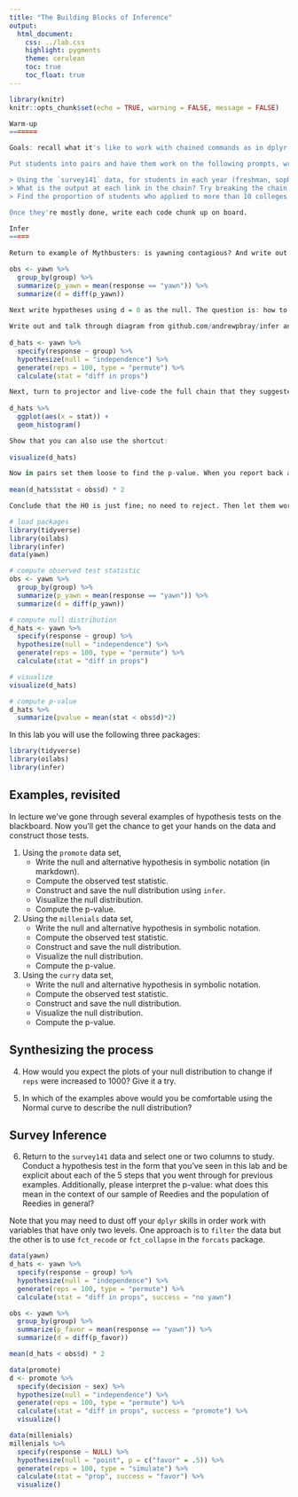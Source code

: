 ```yaml
---
title: "The Building Blocks of Inference"
output:
  html_document:
    css: ../lab.css
    highlight: pygments
    theme: cerulean
    toc: true
    toc_float: true
---
```


```r
library(knitr)
knitr::opts_chunk$set(echo = TRUE, warning = FALSE, message = FALSE)
```

```r
Warm-up
=======

Goals: recall what it's like to work with chained commands as in dplyr, queue up syntax for computing pvalues.

Put students into pairs and have them work on the following prompts, written on the board. Their work does not need to be recorded in a lab Rmd.

> Using the `survey141` data, for students in each year (freshman, sophomore, etc), form a dplyr chain that computes the proportions of students that responded that walking was their most used transportation method.
> What is the output at each link in the chain? Try breaking the chain to find out.
> Find the proportion of students who applied to more than 10 colleges.

Once they're mostly done, write each code chunk up on board.
```

```r
Infer
=====
  
Return to example of Mythbusters: is yawning contagious? And write out head of yawn dataset on board. Ask how to compute \hat{d} = \hat{p}_s - \hat{p}_ns using a dplyr chain. Write the chain on the board

obs <- yawn %>%
  group_by(group) %>%
  summarize(p_yawn = mean(response == "yawn")) %>%
  summarize(d = diff(p_yawn))

Next write hypotheses using d = 0 as the null. The question is: how to we find the null distribution?
  
Write out and talk through diagram from github.com/andrewpbray/infer and write each function name beneath each component with open parens. Assign each pair to look into documentation of one of the key functions and identify the arguments. Ask them to share and fill in the arguments appropriate to the yawn example. You should come up with this:
  
d_hats <- yawn %>%
  specify(response ~ group) %>%
  hypothesize(null = "independence") %>%
  generate(reps = 100, type = "permute") %>%
  calculate(stat = "diff in props")

Next, turn to projector and live-code the full chain that they suggested to create the null distribution. Ask how to visualize the distribution of the stat. Write their solution on the board. They might come up with:
  
d_hats %>%
  ggplot(aes(x = stat)) +
  geom_histogram()

Show that you can also use the shortcut:
  
visualize(d_hats)

Now in pairs set them loose to find the p-value. When you report back and share, you might see:
  
mean(d_hats$stat < obs$d) * 2

Conclude that the H0 is just fine; no need to reject. Then let them work on the next phase of the lab by themselves. Maintain an r script with the following on the board for students to reference.
```

```r
# load packages
library(tidyverse)
library(oilabs)
library(infer)
data(yawn)

# compute observed test statistic
obs <- yawn %>%
  group_by(group) %>%
  summarize(p_yawn = mean(response == "yawn")) %>%
  summarize(d = diff(p_yawn))

# compute null distribution
d_hats <- yawn %>%
  specify(response ~ group) %>%
  hypothesize(null = "independence") %>%
  generate(reps = 100, type = "permute") %>%
  calculate(stat = "diff in props")

# visualize
visualize(d_hats)

# compute p-value
d_hats %>%
  summarize(pvalue = mean(stat < obs$d)*2)

```





In this lab you will use the following three packages:

```r
library(tidyverse)
library(oilabs)
library(infer)
```

## Examples, revisited

In lecture we've gone through several examples of hypothesis tests on the blackboard. Now you'll get the chance to get your hands on the data and construct those tests.

1. Using the `promote` data set,
    - Write the null and alternative hypothesis in symbolic notation (in markdown).
    - Compute the observed test statistic.
    - Construct and save the null distribution using `infer`.
    - Visualize the null distribution.
    - Compute the p-value.
    
2. Using the `millenials` data set,
    - Write the null and alternative hypothesis in symbolic notation.
    - Compute the observed test statistic.
    - Construct and save the null distribution.
    - Visualize the null distribution.
    - Compute the p-value.
    
3. Using the `curry` data set,
    - Write the null and alternative hypothesis in symbolic notation.
    - Compute the observed test statistic.
    - Construct and save the null distribution.
    - Visualize the null distribution.
    - Compute the p-value.
    
## Synthesizing the process

4. How would you expect the plots of your null distribution to change if `reps` were increased to 1000? Give it a try.

5. In which of the examples above would you be comfortable using the Normal curve to describe the null distribution? 


## Survey Inference

6. Return to the `survey141` data and select one or two columns to study. Conduct a hypothesis test in the form that you've seen in this lab and be explicit about each of the 5 steps that you went through for previous examples. Additionally, please interpret the p-value: what does this mean in the context of our sample of Reedies and the population of Reedies in general?

Note that you may need to dust off your `dplyr` skills in order work with variables that have only two levels. One approach is to `filter` the data but the other is to use `fct_recode` or `fct_collapse` in the `forcats` package.

```r
data(yawn)
d_hats <- yawn %>%
  specify(response ~ group) %>% 
  hypothesize(null = "independence") %>%
  generate(reps = 100, type = "permute") %>%
  calculate(stat = "diff in props", success = "no yawn")

obs <- yawn %>%
  group_by(group) %>%
  summarize(p_favor = mean(response == "yawn")) %>%
  summarize(d = diff(p_favor))

mean(d_hats < obs$d) * 2

data(promote)
d <- promote %>%
  specify(decision ~ sex) %>% 
  hypothesize(null = "independence") %>%
  generate(reps = 100, type = "permute") %>%
  calculate(stat = "diff in props", success = "promote") %>%
  visualize()

data(millenials)
millenials %>%
  specify(response ~ NULL) %>% 
  hypothesize(null = "point", p = c("favor" = .5)) %>%
  generate(reps = 100, type = "simulate") %>%
  calculate(stat = "prop", success = "favor") %>%
  visualize()

```



